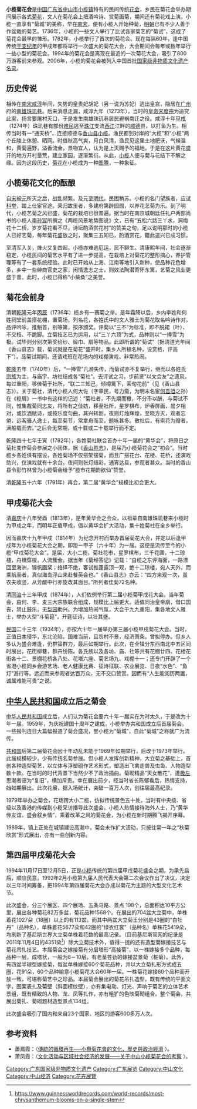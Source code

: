 {{中国非物质文化遗产 |
名称 = 小榄菊花会 |
图片 =  |
申报地区或单位 = [[广东省|广东省]][[中山市|中山市]] |
序号 = 492 |
编号项目 = X-44 |
备注 = 在[[小榄镇|小榄镇]]举行 |
分类 = 民俗 |
|省区市 = 广东
}}

'''小榄菊花会'''是[[中国|中国]][[广东省|广东省]][[中山市|中山市]][[小榄镇|小榄镇]]特有的民间传统[[花会|花会]]，乡民在菊花会举办期间展示各式[[菊花|菊花]]，文人在菊花会上把酒吟诗、赏菊画菊，期间还有菊花戏上演。小榄一直享有“菊城”的美称，早在[[南宋|南宋]]，便有小榄人开始种菊，[[明朝|明朝]]已有不少人善于作盆栽的菊艺。1736年，小榄的一些文人举行了比试各家菊艺的“菊试”，这成了菊花会最早的雏形。1782年，小榄举行了首次的菊花会。现在每隔60年，逢中国传统[[干支纪年|干支纪年]]的甲戌年都将举行一次盛大的菊花大会，大会期间会每年或数年举行一些小型的菊花会。1994年的菊花会是离现在最近的一次菊花大会，吸引了800万游客前来参观。2006年，小榄的菊花会被列入中国首批[[国家级非物质文化遗产名录|国家级非物质文化遗产名录]]。

==历史传说==
相传在[[南宋|南宋]][[咸淳|咸淳]]年间，失势的皇贵妃胡妃（另一说为苏妃）逃出皇宫，隐居在[[广州|广州]]府的[[南雄|南雄]][[珠玑巷|珠玑巷]]。后来消息走漏，咸淳九年（1273年），当时的[[皇帝|皇帝]][[宋度宗|宋度宗]]为追究此案，扬言要屠村灭口，于是发生南雄珠玑巷居民避祸南迁之役。咸淳十年[[甲戌|甲戌]]（1274年）珠玑巷有部份[[难民|难民]]逃至[[珠江|珠江]]支流[[西江|西江]]江畔的[[顺德|顺德]]县，以打鱼为生。相传当时有一“通天桥”，连接顺德与[[香山县|香山县]][[小榄镇|小榄]]。渔民都到对岸的“大榄”和“小榄”两个丘陵上休憩、晒网。时值秋高气爽，月白风清，渔民见这里土地肥沃，气候温和，黄菊遍野，溢香流金，景物宜人，认为是上天赐予的福地，于是在这片黄花盛开的地方开村垦荒，建立家园，逐渐繁衍。从此，[[小榄镇|小榄]]人便与菊与花结下不解之缘。因为这段历史，[[菊花|菊花]]在小榄成为一种[[图腾|图腾]]，一种象征。

==小榄菊花文化的酝酿==
自[[宋朝|宋]]被[[元朝|元]]所灭之后，战乱频繁。及元至[[明代|明代]]，民困稍苏。小榄的名门望族者，应试[[科举|科举]]，踏上仕宦官途。荣归故里者，多建府第辟园囿，以养花艺菊为乐。到了明代，小榄艺菊之风已盛，菊花的栽培已很普遍。据当时在南京城朝廷任礼户两部尚书的小榄人[[李孙宸|李孙宸]]所撰之《两榄风景地势图说》文，已有“五松六路三丫水，洞梅花十二桥，岁岁菊花看不尽，诗坛酌酒赏花村”的赞美之句，足以说明那时的小榄人已好艺菊，每年菊花盛放之时，聚集三五知已，酌酒赏花，籍此遣兴已成习惯。

至清军入关，烽火又复四起，小榄亦难逃厄运，民不聊生。清康熙年间，社会逐渐稳定，小榄民间的菊艺水平有了进一步提高，在栽培上对菊花的整形摘心，养护管理等有了一套系统经验。此时已开始从上海、江南等地引入新种，使品种花色增多，乡中一些绅商官吏之家，闲情逸志之士，则效法陶潜寄怀东篱，艺菊之风业更盛于昔。此时，小榄已得称“小柴桑”之美誉。

==菊花会前身==
清朝[[乾隆|乾隆]]元年[[丙辰|丙辰]]（1736年）榄乡有一赛菊之举。是年霜降以后，乡内李姓和何姓祠堂前盖搭花棚，置菊场，列名花，各姓氏中的文人雅士为菊花取名吟诗作对，品评吟咏，推魁首，别等第，按序颁奖。评菊以“三不”为标准，即不脱裙（叶）、不交枝、不跪脚。立菊技艺已为运用，以“三丫六顶”为式，品种则以“一捧雪”为极。试毕则分别次第奖给纱、缎巾、扇等物品。此即所谓的“菊试”（据清道光年间《香山县志》载，菊试就是在菊花“盛开时，集乡人所植名种，设赏格，评高下”）。品菊试期间，还请戏班在花场内的戏棚演戏，非常热闹。
    
[[乾隆|乾隆]]五年（1740年）后，“一捧雪”几濒失传，而菊试亦不复举行，继而以各姓氏[[宗族|宗族]]为主，与庙宇、坊社结成各“菊社”。去评试之习，步前贤“以文会友”之遗风，每过重阳，移佳菊于社所，“联二三知己，倾樽篱下，索句花前”（见《香山县志》）。关于菊社，清代小榄人何大佐（字章民，号力斋，为明末名宦[[何吾驺|何吾驺]]之孙）在《榄屑》一书中有这样的记述：“菊社者，不先期而檄，不分币以酬，与菊试不同，惟集裁菊同志友，将所有之佳妨，移至社所，星罗棋布，炉香屏画，晨夕相对，或饮酒赋诗，或按乐度匀曲，其兴转剧，夜则灯烛辉煌，至晓方灭，观者忘倦，远客骚人逸士，每至菊节，常拿舟而至，题咏甚多。散社后，有索花为赠者，满船载而去。”之后会无常期，或十载或二十载举行而不定。
    
[[乾隆|乾隆]]四十七年壬寅（1782年），各姓菊社联合首办十年一届的“黄华会”，将原日之菊社变作菊会参展之小团体，据《[[香山县志|香山县志]]》，是届乃小榄菊花会之“初会”。当时榄乡各姓俱有摆设，各姓菊场不仅搭架摆菊，而且广搭花台、花楼、花桥，还演戏助兴，仅演戏就有十余台。夜间则张灯结彩，通宵达旦，参观者甚众。当时的香山县令彭竹林曾为小榄菊会给予“榄市花期韵欲仙”赞誉。
    
清[[乾隆|乾隆]]五十六年（1791年）再会，第二届“黄华会”规模比初会更大。

==甲戌菊花大会==
清[[嘉庆|嘉庆]]十八年癸酉（1813年），是年黄华会之会众，以祖辈自南雄珠玑巷来小榄时为甲戍之年，而明年正值甲戍，倡以黄华会扩大活动，集十姓菊社在全乡举行。
    
因而嘉庆十九年甲戍（1814年）为纪念开村而举办首届菊花大会，并定以后逢甲戍年为小榄菊花大会之期，即距一甲子（六十年）为一届。这便是流传至今的小榄“甲戌菊花大会”。是届，大小二榄，菊社花市，星罗棋布，三千花圃，十二琼楼，舟楫穿梭，人流簇金。据当年《菊经答记》记载：“自榄之东评海面，一路漂回至海洲，锦帆画桨；络绎不绝，客试推蓬露顶一观，绝十二琼楼，宛人天外，而乘航至者，真似海岛浮山来赴餐英会也。”《香山县志》亦云：“四方来观一次，虽农夫收竖，从芳酸中行亦旋改其面目。”所列者佳菊72名种。

清[[同治|同治]]十三年甲戍（1874年），人们依例举行第二届小榄菊甲戌花大会。当年菊会，由何、李、麦三大宗族联合组成，规模比上届更大。适值同治皇帝崩，借口国丧，禁止鼓乐，无[[梨园|梨园]]助兴。为增加热闹气氛，大会于九九重阳，集各地文人雅士，举办大型“斗菊筵”，开筵征诗，以壮其盛。

[[中華民國|民国]]二十三年（1934年），亦按六十年一届举办第三届小榄甲戌菊花大会。当时，正值[[日本|日本]]侵华，东北沦陷，国难当前，且农村不景，经济萧条，曾拟停办。但乡人多认为盛会难逢，仍群策群力，最后如期举行。此次，在全镇分东西南北中五区同时展出，花街柳巷，群卉纷陈。各氏族以及各坊、庙、社等共有花棚廿四、花楼花街各十二、景棚花桥各八处、花塔六座、菊艺场九、戏棚十一；还专门开辟了一个省港小榄同乡会游艺场、老人健康比赛、征诗征联、农业展览、日夜“水色”、“鱼灯”游行等。远近而来参观者达百万众，无不交口赞赏。因而有“人生能阅历两届，诚属难能可贵”之说。

==[[中华人民共和国|中华人民共和国]]成立后之菊会==
[[中华人民共和国|中华人民共和国]]成立后，人们认为菊花会要六十年一届实在为时太久，于是改为十年一届。1959年，为庆祝建国十周年之建成，小榄举办共和国成立后首届菊会。一些报刊连日大篇幅报道了菊会盛况，誉小榄为“菊城”，自此“菊城”之称就广为流传。

[[共和国|共和国]]后第二届菊花会因十年动乱未能于1969年如期举行，后改于1973年举行。此届规模较少，少有传统名菊参展。但小榄人发挥创新精神，大立菊之基础上，首创各种造型菊艺，以立体与浮塑砌作艺术形式，塑造出飞禽走兽及虫鱼、人物造型数十款。在当时的时代背景下当然少不了政治插曲。菊砌精品“天女散花”，遭[[极左|极左]]思潮者诬为“复旧”，横加斥责。幸在展出前夕，经当时省长陈郁看后，热情支持，始如期展出。此次花展，据入场统计，突破一百万人次，创往届最高纪录。

1979年举办之菊会，花场跨大小二榄，仿拟传统景色五十处。当时有中央级、省级以及香港的传媒到小榄采访播导此次盛会。小榄人热情接待海外人士，乃“黄华传友谊，盛会叙乡情”，乘着改革之风的菊花会，为小榄在新时期腾飞揭开序幕。

1989年，镇上正处在城镇建设高潮中，菊会未作扩大活动，只按往常一年之“秋菊欣赏”形式展出，亦有一些创新内容。

==第四届甲戌菊花大会==
1994年11月17日至12月5日，正是[[小榄镇|小榄]]传统的第四届甲戌菊花盛会之期，为承先启后，顺应民意，1992年2月小榄第九届人民代表大会第二次会议作出了决议，决定以三年时间筹备，把1994年第四届菊花大会办成以菊花为主题的大型文化艺术节。

此次盛会，分三个展区、四个展场、五条马路、景点 198个，总面积达10平方公里，展出各种菊花82万多盆，菊花品种1568个。在展出的704盆大立菊中，单株着花1027朵（18圈）以上的有113盆。而其中两盆大立菊王分别是43圈的“白牡丹”（品种名），单株着花5677朵和42圈的“绿衣红裳”（品种名）单株花5419朵，均刷新了基尼斯世界大立菊单株着花数的最高记录。（目前基尼斯官网的纪录是2011年11月4日的4351朵<ref>https://www.guinnessworldrecords.com/world-records/most-chrysanthemum-blooms-on-a-single-stem</ref>）除大立菊技术外，值得一提的还有造型菊嫁接技艺与菊花吊扎技艺。本届菊会之嫁接菊有分层塔形“高接菊”，以一株嫁接多个品种，每品种一层，成塔状，一般为8－10层。有老茎苍劲的嫁接盆景菊（桩菊）。此外，有四盆半球型嫁接菊，每盆单株嫁接60个菊花品种，并以大立菊扎形方式成五圈，花91朵，60个品种喻意小榄菊花大会60年一届。一株菊花嫁接60个品种而开放一致，可堪称菊艺中之珍品。本届菊会展出的菊花吊扎造型，既有传统的平面文字，图案表扎及菊壁（斜面模纹壁），亦有集电动、灯光、声响于菊艺的立体艺术景组，既有精致的人物、龙、凤等扎作，亦有粗犷的色映菊砌组合。整个菊会，共展出菊扎、菊砌题材造型景点134组。

此次盛会吸引了国内和来自23个国家、地区的游客600多万人次。

==参考资料==
*蕭鳳霞：〈[http://nansha.schina.ust.hk/Article_DB/sites/default/files/pubs/Jour-01.1.A05.pdf 傳統的循環再生──小欖菊花會的文化、歷史與政治經濟] {{Wayback|url=http://nansha.schina.ust.hk/Article_DB/sites/default/files/pubs/Jour-01.1.A05.pdf |date=20180204182500 }}〉。
*萧凤霞：〈[http://www.nssd.org/articles/article_read.aspx?id=1002981438 文化活动与区域社会经济的发展——关于中山小榄菊花会的考察] {{Wayback|url=http://www.nssd.org/articles/article_read.aspx?id=1002981438 |date=20180212201645 }}〉。
[[Category:广东国家级非物质文化遗产|Category:广东国家级非物质文化遗产]]
[[Category:广东展览|Category:广东展览]]
[[Category:中山文化|Category:中山文化]]
[[Category:中山经济|Category:中山经济]]
[[Category:花卉展覽|Category:花卉展覽]]